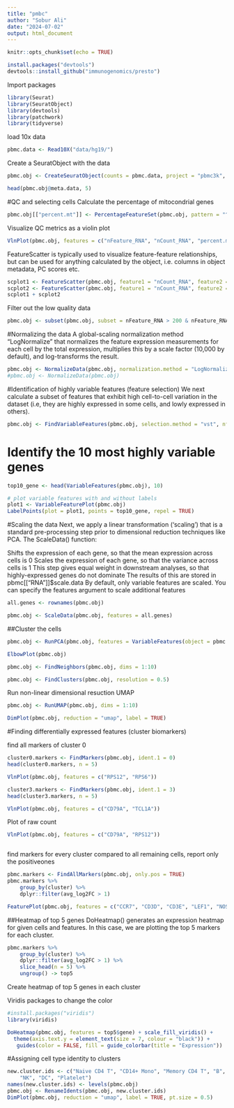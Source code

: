 ```yaml
---
title: "pmbc"
author: "Sobur Ali"
date: "2024-07-02"
output: html_document
---
```


```r
knitr::opts_chunk$set(echo = TRUE)
```

```r
install.packages("devtools")
devtools::install_github("immunogenomics/presto")
```


Import packages
```r
library(Seurat)
library(SeuratObject)
library(devtools)
library(patchwork)
library(tidyverse)

```

load 10x data
```r
pbmc.data <- Read10X("data/hg19/")
```

Create a SeuratObject with the data
```r
pbmc.obj <- CreateSeuratObject(counts = pbmc.data, project = "pbmc3k", min.cells = 3, min.features = 200)
```


```r
head(pbmc.obj@meta.data, 5)
```
#QC and selecting cells
Calculate the percentage of mitocondrial genes
```r
pbmc.obj[["percent.mt"]] <- PercentageFeatureSet(pbmc.obj, pattern = "^MT-")
```

Visualize QC metrics as a violin plot
```r
VlnPlot(pbmc.obj, features = c("nFeature_RNA", "nCount_RNA", "percent.mt"), ncol = 3)
```

FeatureScatter is typically used to visualize feature-feature relationships, but can be used
for anything calculated by the object, i.e. columns in object metadata, PC scores etc.
```r

scplot1 <- FeatureScatter(pbmc.obj, feature1 = "nCount_RNA", feature2 = "percent.mt")
scplot2 <- FeatureScatter(pbmc.obj, feature1 = "nCount_RNA", feature2 = "nFeature_RNA")
scplot1 + scplot2
```

Filter out the low quality data
```r
pbmc.obj <- subset(pbmc.obj, subset = nFeature_RNA > 200 & nFeature_RNA < 2500 & percent.mt < 5)
```

#Normalizing the data
A global-scaling normalization method “LogNormalize” that normalizes the feature expression measurements for each cell by the total expression, multiplies this by a scale factor (10,000 by default), and log-transforms the result.

```r
pbmc.obj <- NormalizeData(pbmc.obj, normalization.method = "LogNormalize", scale.factor = 10000)
#pbmc.obj <- NormalizeData(pbmc.obj)
```
#Identification of highly variable features (feature selection)
We next calculate a subset of features that exhibit high cell-to-cell variation in the dataset (i.e, they are highly expressed in some cells, and lowly expressed in others).

```r
pbmc.obj <- FindVariableFeatures(pbmc.obj, selection.method = "vst", nfeatures = 2000)
```
# Identify the 10 most highly variable genes

```r


top10_gene <- head(VariableFeatures(pbmc.obj), 10)

```


```r
# plot variable features with and without labels
plot1 <- VariableFeaturePlot(pbmc.obj)
LabelPoints(plot = plot1, points = top10_gene, repel = TRUE)

```
#Scaling the data
Next, we apply a linear transformation (‘scaling’) that is a standard pre-processing step prior to dimensional reduction techniques like PCA. The ScaleData() function:

Shifts the expression of each gene, so that the mean expression across cells is 0
Scales the expression of each gene, so that the variance across cells is 1
This step gives equal weight in downstream analyses, so that highly-expressed genes do not dominate
The results of this are stored in pbmc[["RNA"]]$scale.data
By default, only variable features are scaled.
You can specify the features argument to scale additional features

```r
all.genes <- rownames(pbmc.obj)
```


```r
pbmc.obj <- ScaleData(pbmc.obj, features = all.genes)
```
##Cluster the cells
```r
pbmc.obj <- RunPCA(pbmc.obj, features = VariableFeatures(object = pbmc.obj))
```


```r
ElbowPlot(pbmc.obj)
```


```r
pbmc.obj <- FindNeighbors(pbmc.obj, dims = 1:10)
```


```r
pbmc.obj <- FindClusters(pbmc.obj, resolution = 0.5)
```
Run non-linear dimensional resuction UMAP

```r
pbmc.obj <- RunUMAP(pbmc.obj, dims = 1:10)
```


```r
DimPlot(pbmc.obj, reduction = "umap", label = TRUE)
```
#Finding differentially expressed features (cluster biomarkers)

find all markers of cluster 0

```r
cluster0.markers <- FindMarkers(pbmc.obj, ident.1 = 0)
head(cluster0.markers, n = 5)
```
```r
VlnPlot(pbmc.obj, features = c("RPS12", "RPS6"))
```

```r
cluster3.markers <- FindMarkers(pbmc.obj, ident.1 = 3)
head(cluster3.markers, n = 5)
```
```r
VlnPlot(pbmc.obj, features = c("CD79A", "TCL1A"))
```
Plot of raw count

```r
VlnPlot(pbmc.obj, features = c("CD79A", "RPS12"))
```


```r
```




find markers for every cluster compared to all remaining cells, report only the positiveones

```r
pbmc.markers <- FindAllMarkers(pbmc.obj, only.pos = TRUE)
pbmc.markers %>%
    group_by(cluster) %>%
    dplyr::filter(avg_log2FC > 1)
```

```r
FeaturePlot(pbmc.obj, features = c("CCR7", "CD3D", "CD3E", "LEF1", "NOSIP", "PIK3IP1", "PRKCQ-AS1", "FHIT", "MAL"))
```


##Heatmap of top 5 genes
DoHeatmap() generates an expression heatmap for given cells and features. In this case, we are plotting the top 5 markers for each cluster.


```r
pbmc.markers %>%
    group_by(cluster) %>%
    dplyr::filter(avg_log2FC > 1) %>%
    slice_head(n = 5) %>%
    ungroup() -> top5
```


Create heatmap of top 5 genes in each cluster

Viridis packages to change the color 
```r
#install.packages("viridis")
library(viridis)
```

```r
DoHeatmap(pbmc.obj, features = top5$gene) + scale_fill_viridis() +
  theme(axis.text.y = element_text(size = 7, colour = "black")) +
   guides(color = FALSE, fill = guide_colorbar(title = "Expression"))
```


#Assigning cell type identity to clusters

```r
new.cluster.ids <- c("Naive CD4 T", "CD14+ Mono", "Memory CD4 T", "B", "CD8 T", "FCGR3A+ Mono",
    "NK", "DC", "Platelet")
names(new.cluster.ids) <- levels(pbmc.obj)
pbmc.obj <- RenameIdents(pbmc.obj, new.cluster.ids)
DimPlot(pbmc.obj, reduction = "umap", label = TRUE, pt.size = 0.5)
```
```r
```


```r
```

